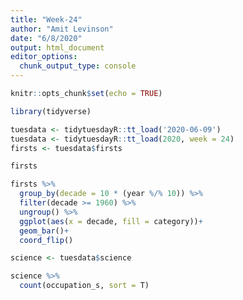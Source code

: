 ```yaml
---
title: "Week-24"
author: "Amit Levinson"
date: "6/8/2020"
output: html_document
editor_options: 
  chunk_output_type: console
---
```


```r
knitr::opts_chunk$set(echo = TRUE)
```

```r
library(tidyverse)

tuesdata <- tidytuesdayR::tt_load('2020-06-09')
tuesdata <- tidytuesdayR::tt_load(2020, week = 24)
firsts <- tuesdata$firsts
```

```r
firsts
```

```r
firsts %>% 
  group_by(decade = 10 * (year %/% 10)) %>% 
  filter(decade >= 1960) %>% 
  ungroup() %>% 
  ggplot(aes(x = decade, fill = category))+
  geom_bar()+
  coord_flip()
```

```r
science <- tuesdata$science
```

```r
science %>% 
  count(occupation_s, sort = T)
```


